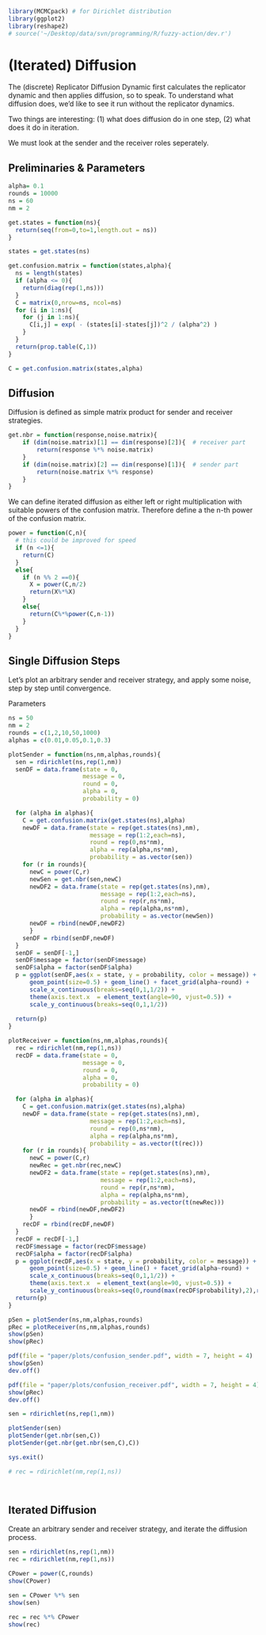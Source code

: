 ```r
library(MCMCpack) # for Dirichlet distribution
library(ggplot2)
library(reshape2)
# source('~/Desktop/data/svn/programming/R/fuzzy-action/dev.r')
```


(Iterated) Diffusion
==================

The (discrete) Replicator Diffusion Dynamic first calculates the replicator dynamic and then applies diffusion, so to speak. To understand what diffusion does, we'd like to see it run without the replicator dynamics. 

Two things are interesting: (1) what does diffusion do in one step, (2) what does it do in iteration.

We must look at the sender and the receiver roles seperately.

Preliminaries & Parameters
--------------------------

```r
alpha= 0.1
rounds = 10000
ns = 60
nm = 2

get.states = function(ns){
  return(seq(from=0,to=1,length.out = ns))
}

states = get.states(ns)

get.confusion.matrix = function(states,alpha){
  ns = length(states)
  if (alpha <= 0){
    return(diag(rep(1,ns)))
  }
  C = matrix(0,nrow=ns, ncol=ns)
  for (i in 1:ns){
    for (j in 1:ns){
      C[i,j] = exp( - (states[i]-states[j])^2 / (alpha^2) )
    }
  }
  return(prop.table(C,1))
}

C = get.confusion.matrix(states,alpha)

```

Diffusion
---------

Diffusion is defined as simple matrix product for sender and receiver strategies.

```r

get.nbr = function(response,noise.matrix){
    if (dim(noise.matrix)[1] == dim(response)[2]){  # receiver part
        return(response %*% noise.matrix)
    }
    if (dim(noise.matrix)[2] == dim(response)[1]){  # sender part
        return(noise.matrix %*% response)
    }
}

```


We can define iterated diffusion as either left or right multiplication with suitable powers of the confusion matrix. Therefore define a the n-th power of the confusion matrix.

```r
power = function(C,n){
  # this could be improved for speed
  if (n <=1){
    return(C)
  }
  else{
    if (n %% 2 ==0){
      X = power(C,n/2)
      return(X%*%X)
    }
    else{
      return(C%*%power(C,n-1))
    }
  }
}
```

Single Diffusion Steps
----------------------

Let's plot an arbitrary sender and receiver strategy, and apply some noise, step by step until convergence.

Parameters

```r

ns = 50
nm = 2
rounds = c(1,2,10,50,1000)
alphas = c(0.01,0.05,0.1,0.3)

plotSender = function(ns,nm,alphas,rounds){
  sen = rdirichlet(ns,rep(1,nm))
  senDF = data.frame(state = 0,
                     message = 0,
                     round = 0,
                     alpha = 0,
                     probability = 0)

  for (alpha in alphas){
    C = get.confusion.matrix(get.states(ns),alpha)
    newDF = data.frame(state = rep(get.states(ns),nm),
                       message = rep(1:2,each=ns),
                       round = rep(0,ns*nm),
                       alpha = rep(alpha,ns*nm),
                       probability = as.vector(sen))
    for (r in rounds){
      newC = power(C,r)
      newSen = get.nbr(sen,newC)
      newDF2 = data.frame(state = rep(get.states(ns),nm),
                          message = rep(1:2,each=ns),
                          round = rep(r,ns*nm),
                          alpha = rep(alpha,ns*nm),
                          probability = as.vector(newSen))
      newDF = rbind(newDF,newDF2)                   
      }
    senDF = rbind(senDF,newDF)
  }
  senDF = senDF[-1,]
  senDF$message = factor(senDF$message)
  senDF$alpha = factor(senDF$alpha)
  p = ggplot(senDF,aes(x = state, y = probability, color = message)) + 
      geom_point(size=0.5) + geom_line() + facet_grid(alpha~round) +
      scale_x_continuous(breaks=seq(0,1,1/2)) +
      theme(axis.text.x  = element_text(angle=90, vjust=0.5)) + 
      scale_y_continuous(breaks=seq(0,1,1/2))
      
  return(p)
}

plotReceiver = function(ns,nm,alphas,rounds){
  rec = rdirichlet(nm,rep(1,ns))
  recDF = data.frame(state = 0,
                     message = 0,
                     round = 0,
                     alpha = 0,
                     probability = 0)

  for (alpha in alphas){
    C = get.confusion.matrix(get.states(ns),alpha)
    newDF = data.frame(state = rep(get.states(ns),nm),
                       message = rep(1:2,each=ns),
                       round = rep(0,ns*nm),
                       alpha = rep(alpha,ns*nm),
                       probability = as.vector(t(rec)))
    for (r in rounds){
      newC = power(C,r)
      newRec = get.nbr(rec,newC)
      newDF2 = data.frame(state = rep(get.states(ns),nm),
                          message = rep(1:2,each=ns),
                          round = rep(r,ns*nm),
                          alpha = rep(alpha,ns*nm),
                          probability = as.vector(t(newRec)))
      newDF = rbind(newDF,newDF2)                   
      }
    recDF = rbind(recDF,newDF)
  }
  recDF = recDF[-1,]
  recDF$message = factor(recDF$message)
  recDF$alpha = factor(recDF$alpha)
  p = ggplot(recDF,aes(x = state, y = probability, color = message)) + 
      geom_point(size=0.5) + geom_line() + facet_grid(alpha~round) +
      scale_x_continuous(breaks=seq(0,1,1/2)) +
      theme(axis.text.x  = element_text(angle=90, vjust=0.5)) + 
      scale_y_continuous(breaks=seq(0,round(max(recDF$probability),2),round(max(recDF$probability),2)/2))
  return(p)
}

pSen = plotSender(ns,nm,alphas,rounds)
pRec = plotReceiver(ns,nm,alphas,rounds)
show(pSen)
show(pRec)

pdf(file = "paper/plots/confusion_sender.pdf", width = 7, height = 4)
show(pSen)
dev.off()

pdf(file = "paper/plots/confusion_receiver.pdf", width = 7, height = 4)
show(pRec)
dev.off()

```


```r

sen = rdirichlet(ns,rep(1,nm))

plotSender(sen)
plotSender(get.nbr(sen,C))
plotSender(get.nbr(get.nbr(sen,C),C))

sys.exit()

# rec = rdirichlet(nm,rep(1,ns))




```






Iterated Diffusion
------------------

Create an arbitrary sender and receiver strategy, and iterate the diffusion process.

```r

sen = rdirichlet(ns,rep(1,nm))
rec = rdirichlet(nm,rep(1,ns))

CPower = power(C,rounds)
show(CPower)

sen = CPower %*% sen
show(sen)

rec = rec %*% CPower  
show(rec)

```



